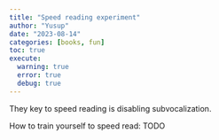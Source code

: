 ```yaml
---
title: "Speed reading experiment"
author: "Yusup"
date: "2023-08-14"
categories: [books, fun]
toc: true
execute:
  warning: true
  error: true
  debug: true
---
```


They key to speed reading is disabling subvocalization.


How to train yourself to speed read: TODO
